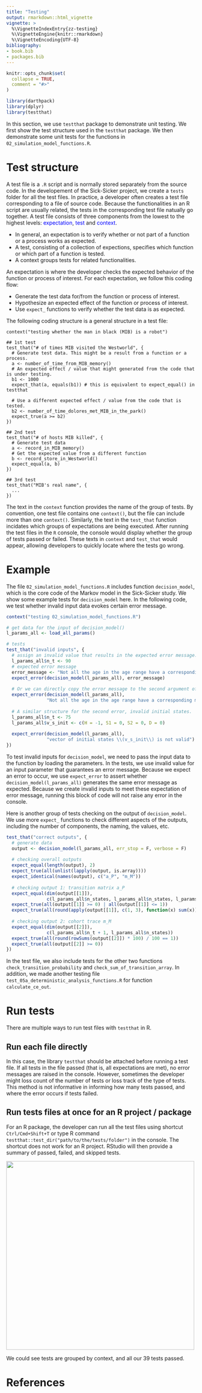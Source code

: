 ```yaml
---
title: "Testing"
output: rmarkdown::html_vignette
vignette: >
  %\VignetteIndexEntry{zz-testing}
  %\VignetteEngine{knitr::rmarkdown}
  %\VignetteEncoding{UTF-8}
bibliography:
- book.bib
- packages.bib  
---
```


```r
knitr::opts_chunk$set(
  collapse = TRUE,
  comment = "#>"
)
```

```r
library(darthpack)
library(dplyr)
library(testthat)
```

In this section, we use `testthat` package to demonstrate unit testing. We first show the test structure used in the `testthat` package. We then demonstrate some unit tests for the functions in `02_simulation_model_functions.R`. 

# Test structure

A test file is a `.R` script and is normally stored separately from the source code. In the developement of the Sick-Sicker project, we create a `tests` folder for all the test files. In practice, a developer often creates a test file corresponding to a file of source code. Because the functionalities in an R script are usually related, the tests in the corresponding test file natually go together. A test file consists of three components from the lowest to the highest levels: <span style="color:blue">expectation</span>, <span style="color:blue">test</span> and <span style="color:blue">context</span>. 

* In general, an expectation is to verify whether or not part of a function or a process works as expected. 
* A test, consisting of a collection of expections, specifies which function or which part of a function is tested. 
* A context groups tests for related functionalities. 

An expectation is where the developer checks the expected behavior of the function or process of interest. For each expectation, we follow this coding flow: 
  
* Generate the test data for/from the function or process of interest. 
* Hypothesize an expected effect of the function or process of interest. 
* Use `expect_` functions to verify whether the test data is as expected. 

The following coding structure is a general structure in a test file: 

```
context("testing whether the man in black (MIB) is a robot")

## 1st test
test_that("# of times MIB visited the Westworld", {
  # Generate test data. This might be a result from a function or a process. 
  a <- number_of_time_from_MIB_memory()
  # An expected effect / value that might generated from the code that is under testing. 
  b1 <- 1000
  expect_that(a, equals(b1)) # this is equivalent to expect_equal() in testthat
  
  # Use a different expected effect / value from the code that is tested. 
  b2 <- number_of_time_dolores_met_MIB_in_the_park()
  expect_true(a >= b2) 
})

## 2nd test
test_that("# of hosts MIB killed", {
  # Generate test data
  a <- record_in_MIB_memory()
  # Get the expected value from a different function 
  b <- record_store_in_Westworld()
  expect_equal(a, b)
})

## 3rd test
test_that("MIB's real name", {
  ...
})
```

The text in the `context` function provides the name of the group of tests. By convention, one test file contains one `context()`, but the file can include more than one `context()`. Similarly, the text in the `test_that` function incidates which groups of expectations are being executed. After running the test files in the `R` console, the console would display whether the group of tests passed or failed. These texts in `context` and `test_that` would appear, allowing developers to quickly locate where the tests go wrong. 

# Example

The file `02_simulation_model_functions.R` includes function `decision_model`, which is the core code of the Markov model in the Sick-Sicker study. We show some example tests for `decision_model` here. In the following code, we test whether invalid input data evokes certain error message. 

```r
context("testing 02_simulation_model_functions.R")

# get data for the input of decision_model()
l_params_all <- load_all_params()

# tests
test_that("invalid inputs", {
  # assign an invalid value that results in the expected error message. 
  l_params_all$n_t <- 90
  # expected error message
  error_message <- "Not all the age in the age range have a corresponding mortality rate"
  expect_error(decision_model(l_params_all), error_message)
  
  # Or we can directly copy the error message to the second argument of the expect_error()
  expect_error(decision_model(l_params_all), 
               "Not all the age in the age range have a corresponding mortality rate")
  
  # A similar structure for the second error, invalid initial states. 
  l_params_all$n_t <- 75
  l_params_all$v_s_init <- c(H = -1, S1 = 0, S2 = 0, D = 0)
  
  expect_error(decision_model(l_params_all), 
               "vector of initial states \\(v_s_init\\) is not valid")
})
```

To test invalid inputs for `decision_model`, we need to pass the input data to the function by loading the parameters. In the tests, we use invalid value for an input parameter that guarantees an error message. Because we expect an error to occur, we use `expect_error` to assert whether `decision_model(l_params_all)` generates the same error message as expected. Because we create invalid inputs to meet these expectation of error message, running this block of code will not raise any error in the console. 

Here is another group of tests checking on the output of `decision_model`. We use more `expect_` functions to check different aspects of the outputs, including the number of components, the naming, the values, etc. 

```r
test_that("correct outputs", {
  # generate data
  output <- decision_model(l_params_all, err_stop = F, verbose = F)
  
  # checking overall outputs
  expect_equal(length(output), 2) 
  expect_true(all(unlist(lapply(output, is.array)))) 
  expect_identical(names(output), c("a_P", "m_M"))
  
  # checking output 1: transition matrix a_P
  expect_equal(dim(output[[1]]), 
               c(l_params_all$n_states, l_params_all$n_states, l_params_all$n_t))
  expect_true(all(output[[1]] >= 0) | all(output[[1]] <= 1))
  expect_true(all(round(apply(output[[1]], c(1, 3), function(x) sum(x)) * 100) / 100 == 1))
  
  # checking output 2: cohort trace m_M
  expect_equal(dim(output[[2]]), 
               c(l_params_all$n_t + 1, l_params_all$n_states))
  expect_true(all(round(rowSums(output[[2]]) * 100) / 100 == 1))
  expect_true(all(output[[2]] >= 0))
})
```

In the test file, we also include tests for the other two functions `check_transition_probability` and `check_sum_of_transition_array`. In addition, we made another testing file `test_05a_deterministic_analysis_functions.R` for function `calculate_ce_out`. 


# Run tests

There are multiple ways to run test files with `testthat` in R. 

## Run each file directly

In this case, the library `testthat` should be attached before running a test file. If all tests in the file passed (that is, all expectations are met), no error messages are raised in the console. However, sometimes the developer might loss count of the number of tests or loss track of the type of tests. This method is not informative in informing how many tests passed, and where the error occurs if tests failed. 

## Run tests files at once for an R project / package

For an R package, the developer can run all the test files using shortcut `Ctrl/Cmd+Shift+T` or type R command `testthat::test_dir("path/to/the/tests/folder")` in the console. The shortcut does not work for an R project. RStudio will then provide a summary of passed, failed, and skipped tests. 

![](../vignettes/test_summary.png){width=500px}

We could see tests are grouped by context, and all our 39 tests passed. 

# References {-}
